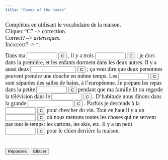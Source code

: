```yaml
---
title: "Rooms of the house"
---
```


<p align=left><font face="Garamond" size="4">Complétez en utilisant le vocabulaire 
        de la maison. <br>
        Cliquez "C" --&gt; correction.<br>
        Correct? --&gt; *astérisques*. <br>
        Incorrect?--&gt; =.<br>
        </font></p>

<form action="" method=post>
              <font face="Garamond" size="4">Dans ma 
              <input size=9 name=item1>
              <input onClick="dasher(form.item1, 'maison')" type=button value=C name=Button>
              , il y a trois 
              <input size=9 name=item2>
              <input onClick="dasher(form.item2, 'chambres')" type=button value=C name=Button>
              : je dors dans la première, et les enfants dorment dans les deux 
              autres. Il y a aussi deux 
              <input size=15 name=item3>
              <input onClick="dasher(form.item3, 'salles de bain')" type=button value=C name=Button>
              ; ça veut dire que deux personnes peuvent prendre une douche en 
              même temps. Les 
              <input size=9 name=item4>
              <input onClick="dasher(form.item4, 'toilettes')" type=button value=C name=Button>
              sont séparées des salles de bains, à l'européenne. Je prépare les 
              repas dans la petite 
              <input size=9 name=item5>
              <input onClick="dasher(form.item5, 'cuisine')" type=button value=C name=Button>
              pendant que ma famille lit ou regarde la télévision dans le 
              <input size=9 
      name=item6>
              <input onClick="dasher(form.item6, 'salon')" type=button value=C name=Button>
              . D'habitude nous dînons dans la grande 
              <input size=15 name=item7>
              <input onClick="dasher(form.item7, 'salle à manger')" type=button value=C name=Button>
              . Parfois je descends à la 
              <input size=9 name=item8>
              <input onClick="dasher(form.item8, 'cave')" type=button value=C name=Button>
              pour chercher du vin. Tout en haut il y a un 
              <input size=9 name=item9>
              <input onClick="dasher(form.item9, 'grenier')" type=button value=C name=Button>
              où nous mettons toutes les choses qui ne servent pas tout le temps: 
              les cartons, les skis, etc. Il y a un petit 
              <input size=9 name=item10>
              <input onClick="dasher(form.item10, 'jardin')" type=button value=C name=Button>
              pour le chien derrière la maison. <br>
              <br>
              <br>
              <input onClick="form.item1.value='maison';form.item2.value='chambres';form.item3.value='salles de bain';form.item4.value='toilettes';form.item5.value='cuisine';form.item6.value='salon';form.item7.value='salle à manger';form.item8.value='cave';form.item9.value='grenier';form.item10.value='jardin';" type=button value="Réponses" name=Button>
              <input onClick="form.item1.value='';form.item2.value='';form.item3.value='';form.item4.value='';form.item5.value='';form.item6.value='';form.item7.value='';form.item8.value='';form.item9.value='';form.item10.value='';" type=button value="Effacer" name=Button>
              </font> 
            </form>

<SCRIPT Language="JavaScript">
//  This code is based on George Mitrevski's original CLOZE code.  
//  Dennie Hoopingarner modified it to provide more detailed feedback about the user's responses, 
//  in a manner similar to the Dasher program.
//  You are welcome to use and modify this code, but please give credit where credit is due. 
//  Dennie Hoopingarner, Michigan State University  hooping4@msu.edu
//  Content by: Alison Murray Levine, University of Virginia, alevine@virginia.edu, 
function dasher(Student, Correct) {
var studentAnswer = Student.value;
var correctAnswer = Correct;
result = ""
for (var c = 0; c< correctAnswer.length; c ++) {
	var CorrectX = correctAnswer.charAt(c);
	var StudentX = studentAnswer.charAt(c);
	if (CorrectX == StudentX) {
	result = result + CorrectX;
	}
	else {
	result = result +  "=";
	}
}
Student.value = result;
    if (studentAnswer == correctAnswer){
    Student.value = "*" + studentAnswer + "*";
    }
}

<!-- done hiding --></SCRIPT>